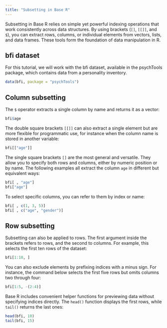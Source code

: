 ```yaml
---
title: "Subsetting in Base R"
---
```


Subsetting in Base R relies on simple yet powerful indexing operations that work consistently across data structures. By using brackets (`[]`, `[[]]`, and `$`), you can extract rows, columns, or individual elements from vectors, lists, and data frames. These tools form the foundation of data manipulation in R.

::: {.callout-note}

## bfi dataset

For this tutorial, we will work with the bfi dataset, available in the psychTools package, which contains data from a personality inventory. 

```r
data(bfi, package = "psychTools")
```

:::

## Column subsetting

The `$` operator extracts a single column by name and returns it as a vector:

```r
bfi$age
```

The double square brackets `[[]]` can also extract a single element but are more flexible for programmatic use, for instance when the column name is stored in another variable:

```r
bfi[["age"]]
```

The single square brackets `[]` are the most general and versatile. They allow you to specify both rows and columns, either by numeric position or by name. The following examples all extract the column `age` in different but equivalent ways:

```r
bfi[ , "age"]
bfi["age"]
```

To select specific columns, you can refer to them by index or name:

```r
bfi[ , c(1, 3, 5)]
bfi[ , c("age", "gender")]
```

## Row subsetting

Subsetting can also be applied to rows. The first argument inside the brackets refers to rows, and the second to columns. For example, this selects the first ten rows of the dataset:

```r
bfi[1:10, ]
```

You can also exclude elements by prefixing indices with a minus sign. For instance, the command below selects the first five rows but omits columns two through four:

```r
bfi[1:5, -(2:4)]
```

Base R includes convenient helper functions for previewing data without specifying indices directly. The `head()` function displays the first rows, while `tail()` returns the last ones:

```r
head(bfi, 10)
tail(bfi, 15)
```










